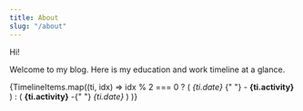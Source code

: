 ```yaml
---
title: About
slug: "/about"
---
```



Hi!

Welcome to my blog. Here is my education and work timeline at a glance.

<Timeline mode="alternate">
  {TimelineItems.map((ti, idx) =>
    idx % 2 === 0 ? (
      <Timeline.Item key={ti.date} style={{ fontSize: "20px" }}>
        <Tag color={ActivityTypeColorMap[ti.type]}>
          <i>{ti.date}</i>
        </Tag>{" "}
        - <b>{ti.activity}</b>
      </Timeline.Item>
    ) : (
      <Timeline.Item key={ti.date} style={{ fontSize: "20px" }}>
        <b>{ti.activity}</b> -{" "}
        <Tag color={ActivityTypeColorMap[ti.type]}>
          <i>{ti.date}</i>
        </Tag>
      </Timeline.Item>
    )
  )}
</Timeline>
